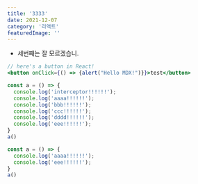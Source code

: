 ```yaml
---
title: '3333'
date: 2021-12-07
category: '리액트'
featuredImage: ''
---
```


- 세번째는 잘 모르겠습니.

```jsx
// here's a button in React!
<button onClick={() => {alert("Hello MDX!")}}>test</button>
```

```js
const a = () => {
  console.log('interceptor!!!!!!');
  console.log('aaaa!!!!!!');
  console.log('bbb!!!!!!');
  console.log('ccc!!!!!!');
  console.log('dddd!!!!!!');
  console.log('eee!!!!!!');
}
a()
```

```js
const a = () => {
  console.log('aaaa!!!!!!');
  console.log('eee!!!!!!');
}
a()
```